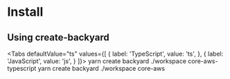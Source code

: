 

# Install



## Using create-backyard

<Tabs
  defaultValue="ts"
  values={[
    { label: 'TypeScript', value: 'ts', },
    { label: 'JavaScript', value: 'js', }
  ]}>
<TabItem value="ts">
<CodeBlock>
yarn create backyard ./workspace core-aws-typescript
</CodeBlock>
</TabItem>
<TabItem value="js">
<CodeBlock>
yarn create backyard ./workspace core-aws
</CodeBlock>
</TabItem>
</Tabs>


